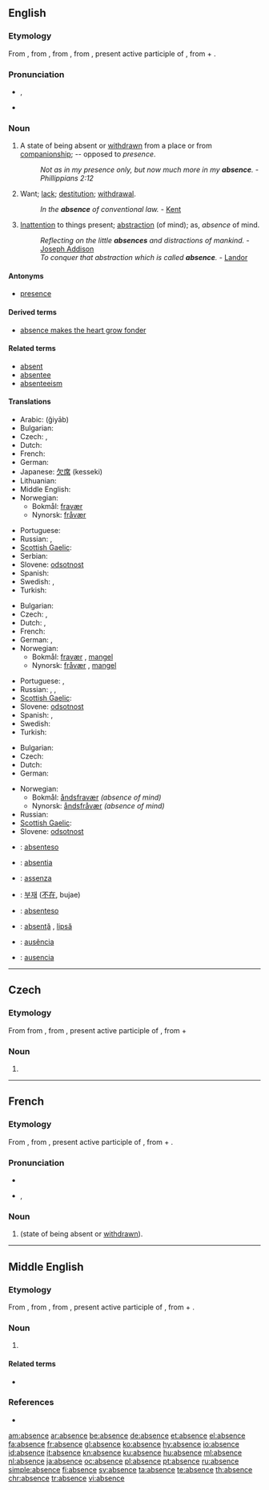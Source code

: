 ==English==

===Etymology===
From {{etyl|enm}} {{term|absence|lang=enm}}, from {{etyl|fro}} {{term|absence|lang=fro}}, from {{etyl|la}} {{term|absentia}}, from {{term|absens|absēns|absent|lang=la}}, present active participle of {{term|absum||I am away or absent|lang=la}}, from {{term|ab||of, by, from|lang=la}} + {{term|sum||I am|lang=la}}.

===Pronunciation===
* {{IPA|/ˈæbsəns/}}, {{SAMPA|/"{bs@ns/}}
* {{audio|en-us-absence.ogg|Audio (US)}}

===Noun===
{{en-noun}}

# A state of being absent or [[withdrawn]] from a place or from [[companionship]]; -- opposed to ''presence''.
#: ''Not as in my presence only, but now much more in my '''absence'''.'' - ''Phillippians 2:12''
# Want; [[lack]]; [[destitution]]; [[withdrawal]].
#: ''In the '''absence''' of conventional law.'' - [[Kent]]
# [[inattention|Inattention]] to things present; [[abstraction]] (of mind); as, ''absence'' of mind.
#: ''Reflecting on the little '''absences''' and distractions of mankind.'' - [[w:Joseph Addison|Joseph Addison]]
#: ''To conquer that abstraction which is called '''absence'''.'' - [[Landor]]

====Antonyms====
* [[presence]]

====Derived terms====
* [[absence makes the heart grow fonder]]

====Related terms====
* [[absent]]
* [[absentee]]
* [[absenteeism]]

====Translations====
{{trans-top|state of being absent}}
* Arabic: {{Arab|[[غياب]]}} (ğiyāb) {{m}}
* Bulgarian: {{t|bg|отсъствие}}
* Czech: {{t-|cs|nepřítomnost|f}}, {{t-|cs|absence|f}}
* Dutch: {{t+|nl|afwezigheid|f}}
* French: {{t+|fr|absence|f}}
* German: {{t+|de|Abwesenheit|f}}
* Japanese: [[欠席]] (kesseki)
* Lithuanian: {{t|lt|nebuvimas|m|xs=Lithuanian}}
* Middle English: {{tø|enm|absence|xs=Middle English}}
* Norwegian:
** Bokmål: [[fravær]] {{n}}
** Nynorsk: [[fråvær]] {{n}}
{{trans-mid}}
* Portuguese: {{t+|pt|ausência|f}}
* Russian: {{t+|ru|отсутствие|n|tr=otsútstvije}}, {{t+|ru|отлучка|f|tr=otlúčka}}
* [[Scottish Gaelic]]: {{t-|gd|neo-làthaireachd|f|xs=Scottish Gaelic}}
* Serbian: {{t-|sr|odsustvo|n}}
* Slovene: [[odsotnost]] {{f}}
* Spanish: {{t+|es|ausencia|f}}
* Swedish: {{t|sv|frånvaro|c}}, {{t|sv|bortavaro|c}}
* Turkish: {{t|tr|yokluk}}
{{trans-bottom}}

{{trans-top|want; lack; destitution; withdrawal}}
* Bulgarian: {{t|bg|липса}}
* Czech: {{t-|cs|nepřítomnost|f}}, {{t-|cs|absence|f}}
* Dutch: {{t+|nl|afwezigheid|f}},  {{t+|nl|ontbreken|n}}
* French: {{t+|fr|absence|f}}
* German: {{t+|de|Abwesenheit|f}}, {{t|de|Fehlen|n}}
* Norwegian:
** Bokmål: [[fravær]] {{n}}, [[mangel]] {{m}}
** Nynorsk: [[fråvær]] {{n}}, [[mangel]] {{m}}
{{trans-mid}}
* Portuguese: {{t+|pt|ausência|f}}, {{t+|pt|falta|f}}
* Russian: {{t+|ru|отсутствие|n|tr=otsútstvije}}, {{t+|ru|нехватка|f|tr=nexvátka}}, {{t+|ru|недостаток|m|tr=nedostátok}}
* [[Scottish Gaelic]]: {{t-|gd|easbhaidh|f|xs=Scottish Gaelic}}
* Slovene: [[odsotnost]] {{f}}
* Spanish: {{t+|es|ausencia|f}}, {{t+|es|falta|f}}
* Swedish: {{t|sv|frånvaro|c}}
* Turkish: {{t|tr|yokluk}}
{{trans-bottom}}

{{trans-top|inattention to things present}}
* Bulgarian: {{t|bg|отсъствие}}
* Czech: {{t-|cs|nepřítomnost|f}}
* Dutch: {{t|nl|verstrooidheid|f}}
* German: {{t+|de|Abwesenheit|f}}
{{trans-mid}}
* Norwegian:
** Bokmål: [[åndsfravær]] {{n}} ''(absence of mind)''
** Nynorsk: [[åndsfråvær]] {{n}} ''(absence of mind)''
* Russian: {{t+|ru|рассеянность|f|tr=rasséjannost'}}
* [[Scottish Gaelic]]: {{t-|gd|dearmad-inntinne|m|xs=Scottish Gaelic}}
* Slovene: [[odsotnost]] {{f}}
{{trans-bottom}}

{{checktrans-top}}
* {{ttbc|Ido}}: [[absenteso]]
* {{ttbc|Interlingua}}: [[absentia]]
* {{ttbc|Italian}}: [[assenza]] {{f}}
* {{ttbc|Korean}}: [[부재]] ([[不在]], bujae)
* {{ttbc|Novial}}: [[absenteso]]
* {{ttbc|Romanian}}: [[absenţă]] {{f}}, [[lipsă]] {{f}}
* {{ttbc|Portuguese}}: [[ausência]] {{f}}
* {{ttbc|Spanish}}: [[ausencia]] {{f}}
{{trans-bottom}}

----

==Czech==

===Etymology===
From {{etyl|fr|cs}} {{term|absence|lang=fr}} from {{etyl|la|cs}} {{term|absentia}}, from {{term|absens|absēns|absent|lang=la}}, present active participle of {{term|absum||I am away or absent|lang=la}}, from {{term|ab||of, by, from|lang=la}} + {{term|sum||I am|lang=la}}

===Noun===
{{cs-noun|g=f}}

# {{l|en|absence}}

----

==French==

===Etymology===
From {{etyl|la|fr}} {{term|absentia}}, from {{term|absens|absēns|absent|lang=la}}, present active participle of {{term|absum||I am away or absent|lang=la}}, from {{term|ab||of, by, from|lang=la}} + {{term|sum||I am|lang=la}}.

===Pronunciation===
* {{audio|Fr-absence.ogg|audio}}
* {{IPA|/ap.sɑ̃s/|lang=fr}}, {{SAMPA|/ap.sA~s/}}

===Noun===
{{fr-noun|f}}

# {{l|en|absence}} (state of being absent or [[withdrawn]]).

----

==Middle English==

===Etymology===
From {{etyl|fro|enm}} {{term|absent|lang=fro}}, from {{etyl|la|enm}} {{term|absentia|lang=la}}, from {{term|absens|absēns|absent|lang=la}}, present active participle of {{term|absum||I am away or absent|lang=la}}, from {{term|ab||of, by, from|lang=la}} + {{term|sum||I am|lang=la}}.

===Noun===
{{enm-noun}}

# {{l|en|absent}}

====Related terms====
* {{l|enm|absent}}

===References===
*{{cite book |title=A Dictionary of Middle English |last=Stratmann |first=Francis Henry |coauthors=Henry Bradley |year=1954 |origyear=First published 1891 |publisher=Oxford University Press |location=London |page=3 |url=http://books.google.com/books?id=xIsYAAAAIAAJ&dq=Middle%20English%20dictionary&as_brr=1&pg=PA3#v=onepage&q=&f=false}}

[[am:absence]]
[[ar:absence]]
[[be:absence]]
[[de:absence]]
[[et:absence]]
[[el:absence]]
[[fa:absence]]
[[fr:absence]]
[[gl:absence]]
[[ko:absence]]
[[hy:absence]]
[[io:absence]]
[[id:absence]]
[[it:absence]]
[[kn:absence]]
[[ku:absence]]
[[hu:absence]]
[[ml:absence]]
[[nl:absence]]
[[ja:absence]]
[[oc:absence]]
[[pl:absence]]
[[pt:absence]]
[[ru:absence]]
[[simple:absence]]
[[fi:absence]]
[[sv:absence]]
[[ta:absence]]
[[te:absence]]
[[th:absence]]
[[chr:absence]]
[[tr:absence]]
[[vi:absence]]